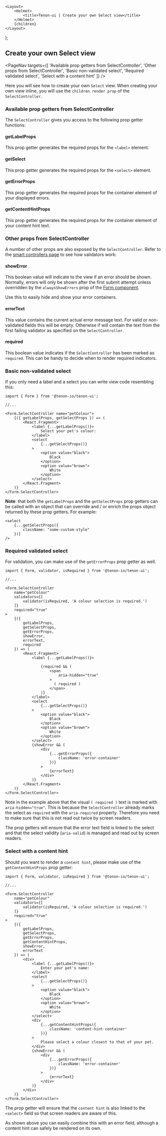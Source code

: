 

    <Layout>
        <Helmet>
            <title>Tenon-ui | Create your own Select view</title>
        </Helmet>
        {children}
    </Layout>
);

## Create your own Select view

<PageNav
    targets={[
        'Available prop getters from SelectController',
        'Other props from SelectController',
        'Basic non-validated select',
        'Required validated select',
        'Select with a content hint'
    ]}
/>

Here you will see how to create your own `Select` view. When creating your own view inline,
you will use the `children render prop` of the `SelectController`.

### Available prop getters from SelectController

The `SelectController` gives you access to the following prop getter functions:

#### getLabelProps

This prop getter generates the required props for the `<label>` element.

#### getSelect

This prop getter generates the required props for the `<select>` element.

#### getErrorProps

This prop getter generates the required props for the container element of your
displayed errors.

#### getContentHintProps

This prop getter generates the required props for the container element of your
content hint text.

### Other props from SelectController

A number of other props are also exposed by the `SelectController`. Refer to the
[smart controllers page](/forms-smart-controllers) to see how validators work:

#### showError

This boolean value will indicate to the view if an error should be shown. Normally, errors
will only be shown after the first submit attempt unless overridden by the `alwaysShowErrors`
prop of the [Form component](/forms-form-component).

Use this to easily hide and show your error containers.

#### errorText

This value contains the current actual error message text. For valid or non-validated fields
this will be empty. Otherwise if will contain the text from the first failing validator as
specified on the `SelectController`.

#### required

This boolean value indicates if the `SelectController` has been marked as `required`. This
can be handy to decide when to render required indicators.

### Basic non-validated select

If you only need a label and a select you can write view code resembling this:

```
import { Form } from '@tenon-io/tenon-ui';

//...

<Form.SelectController name="petColour">
    {({ getLabelProps, getSelectProps }) => (
        <React.Fragment>
            <label {...getLabelProps()}>
                Select your pet's colour:
            </label>
            <select
                {...getSelectProps()}
            >
                <option value="black">
                    Black
                </option>
                <option value="brown">
                    White
                </option>
            </select>
        </React.Fragment>
    )}
</Form.SelectController>
```

**Note**: that both the `getLabelProps` and the `getSelectProps` prop getters can be called
with an object that can override and / or enrich the props object returned by these prop getters.
For example:

```
<select
    {...getSelectProps({
        className: "some-custom-style"
    })}
/>
```

### Required validated select

For validation, you can make use of the `getErrorProps` prop getter as well.

```
import { Form, validator, isRequired } from '@tenon-io/tenon-ui';

//...

<Form.SelectController
    name="petColour"
    validators={[
        validator(isRequired, 'A colour selection is required.')
    ]}
    required="true"
>
    {({
        getLabelProps,
        getSelectProps,
        getErrorProps,
        showError,
        errorText,
        required
    }) => (
        <React.Fragment>
            <label {...getLabelProps()}>

                {required && (
                    <span
                        aria-hidden="true"
                    >
                      ( required )
                    </span>
                )}
            </label>
            <select
                {...getSelectProps()}
            >
                <option value="black">
                    Black
                </option>
                <option value="brown">
                    White
                </option>
            </select>
            {showError && (
                <div
                    {...getErrorProps({
                        className: 'error-container'
                    })}
                >
                    {errorText}
                </div>
            )}
        </React.Fragment>
    )}
</Form.SelectController>
```

Note in the example above that the visual `( required )` text is marked with `aria-hidden="true"`. This
is because the `SelectController` already marks the select as `required` with the
`aria-required` property. Therefore you need to make sure that this is not read out twice by
screen readers.

The prop getters will ensure that the error text field is linked to the select and that the select
validity (`aria-valid`) is managed and read out by screen readers.

### Select with a content hint

Should you want to render a `content hint`, please make use of the `getContentHintProps` prop getter:

```
import { Form, validator, isRequired } from '@tenon-io/tenon-ui';

//...

<Form.SelectController
    name="petColour"
    validators={[
        validator(isRequired, 'A colour selection is required.')
    ]}
    required="true"
>
    {({
        getLabelProps,
        getSelectProps,
        getErrorProps,
        getContentHintProps,
        showError,
        errorText
    }) => (
        <div>
            <label {...getLabelProps()}>
                Enter your pet's name:
            </label>
            <select
                {...getSelectProps()}
            >
                <option value="black">
                    Black
                </option>
                <option value="brown">
                    White
                </option>
            </select>
            <div
                {...getContentHintProps({
                    className: 'content-hint-container'
                })}
            >
                Please select a colour closest to that of your pet.
            </div>
            {showError && (
                <div
                    {...getErrorProps({
                        className: 'error-container'
                    })}
                >
                    {errorText}
                </div>
            )}
        </div>
    )}
</Form.SelectController>
```

The prop getter will ensure that the `content hint` is also linked to the `<select>` field so that
screen readers are aware of this.

As shown above you can easily combine this with an error field, although a content hint can safely be
rendered on its own.
